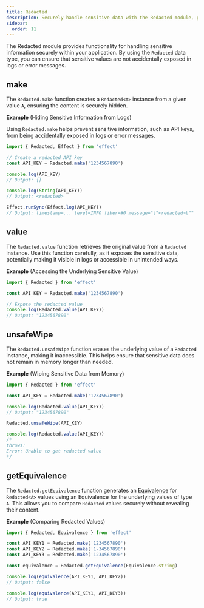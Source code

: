```yaml
---
title: Redacted
description: Securely handle sensitive data with the Redacted module, preventing accidental exposure in logs while supporting safe value access and comparison.
sidebar:
  order: 11
---
```


The Redacted module provides functionality for handling sensitive information securely within your application. By using the `Redacted` data type, you can ensure that sensitive values are not accidentally exposed in logs or error messages.

## make

The `Redacted.make` function creates a `Redacted<A>` instance from a given value `A`, ensuring the content is securely hidden.

**Example** (Hiding Sensitive Information from Logs)

Using `Redacted.make` helps prevent sensitive information, such as API keys, from being accidentally exposed in logs or error messages.

```ts twoslash
import { Redacted, Effect } from 'effect'

// Create a redacted API key
const API_KEY = Redacted.make('1234567890')

console.log(API_KEY)
// Output: {}

console.log(String(API_KEY))
// Output: <redacted>

Effect.runSync(Effect.log(API_KEY))
// Output: timestamp=... level=INFO fiber=#0 message="\"<redacted>\""
```

## value

The `Redacted.value` function retrieves the original value from a `Redacted` instance. Use this function carefully, as it exposes the sensitive data, potentially making it visible in logs or accessible in unintended ways.

**Example** (Accessing the Underlying Sensitive Value)

```ts twoslash
import { Redacted } from 'effect'

const API_KEY = Redacted.make('1234567890')

// Expose the redacted value
console.log(Redacted.value(API_KEY))
// Output: "1234567890"
```

## unsafeWipe

The `Redacted.unsafeWipe` function erases the underlying value of a `Redacted` instance, making it inaccessible. This helps ensure that sensitive data does not remain in memory longer than needed.

**Example** (Wiping Sensitive Data from Memory)

```ts twoslash
import { Redacted } from 'effect'

const API_KEY = Redacted.make('1234567890')

console.log(Redacted.value(API_KEY))
// Output: "1234567890"

Redacted.unsafeWipe(API_KEY)

console.log(Redacted.value(API_KEY))
/*
throws:
Error: Unable to get redacted value
*/
```

## getEquivalence

The `Redacted.getEquivalence` function generates an [Equivalence](/docs/behaviour/equivalence/) for `Redacted<A>` values using an Equivalence for the underlying values of type `A`. This allows you to compare `Redacted` values securely without revealing their content.

**Example** (Comparing Redacted Values)

```ts twoslash
import { Redacted, Equivalence } from 'effect'

const API_KEY1 = Redacted.make('1234567890')
const API_KEY2 = Redacted.make('1-34567890')
const API_KEY3 = Redacted.make('1234567890')

const equivalence = Redacted.getEquivalence(Equivalence.string)

console.log(equivalence(API_KEY1, API_KEY2))
// Output: false

console.log(equivalence(API_KEY1, API_KEY3))
// Output: true
```
